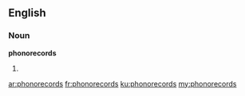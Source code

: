 ==English==

===Noun===
'''phonorecords'''

# {{plural of|[[phonorecord]]}}

[[ar:phonorecords]]
[[fr:phonorecords]]
[[ku:phonorecords]]
[[my:phonorecords]]